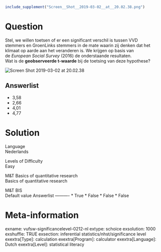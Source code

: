 ```r
include_supplement("Screen__Shot__2019-03-02__at__20.02.38.png")
```

Question
========
Stel, we willen toetsen of er een significant verschil is tussen VVD
stemmers en GroenLinks stemmers in de mate waarin zij denken dat het
klimaat op aarde aan het veranderen is. We krijgen op basis van
de *European Social Survey* (2016) de onderstaande resultaten.  
Wat is de **geobserveerde t-waarde** bij de toetsing van deze
hypothese?  
  
<img src="Screen__Shot__2019-03-02__at__20.02.38.png"
class="fr-fic fr-dii enlargeimage tvcss_2"
alt="Screen Shot 2019-03-02 at 20.02.38" />

Answerlist
----------
* 3,58
* 2,66
* 4,01
* 4,77

Solution
========











Language  
Nederlands

Levels of Difficulty  
Easy

M&T Basics of quantitative research  
Basics of quantitative research

M&T BIS  
Default value
Answerlist
----------
* True
* False
* False
* False

Meta-information
================
exname: vufsw-significancelevel-0212-nl
extype: schoice
exsolution: 1000
exshuffle: TRUE
exsection: inferential statistics/nhst/significance level
exextra[Type]: calculation
exextra[Program]: calculator
exextra[Language]: Dutch
exextra[Level]: statistical literacy

